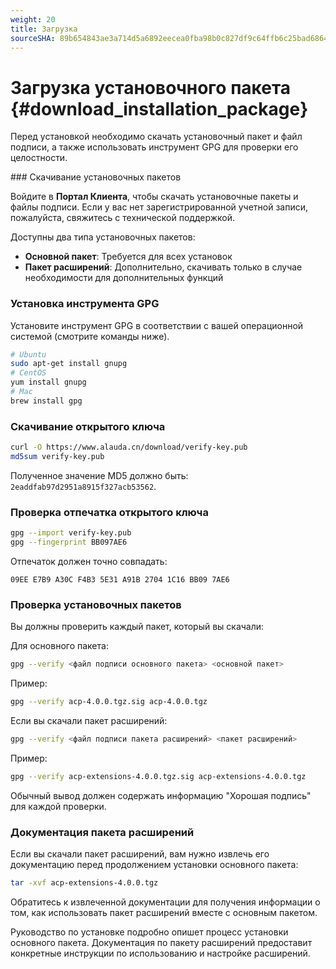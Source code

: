 ```yaml
---
weight: 20
title: Загрузка
sourceSHA: 89b654843ae3a714d5a6892eecea0fba98b0c827df9c64ffb6c25bad686456b2
---
```


# Загрузка установочного пакета \{#download\_installation\_package}

Перед установкой необходимо скачать установочный пакет и файл подписи, а также использовать инструмент GPG для проверки его целостности.

<Steps>
  ### Скачивание установочных пакетов

  Войдите в **Портал Клиента**, чтобы скачать установочные пакеты и файлы подписи. Если у вас нет зарегистрированной учетной записи, пожалуйста, свяжитесь с технической поддержкой.

  Доступны два типа установочных пакетов:

  - **Основной пакет**: Требуется для всех установок
  - **Пакет расширений**: Дополнительно, скачивать только в случае необходимости для дополнительных функций

  ### Установка инструмента GPG

  Установите инструмент GPG в соответствии с вашей операционной системой (смотрите команды ниже).

  ```bash
  # Ubuntu
  sudo apt-get install gnupg
  # CentOS
  yum install gnupg
  # Mac
  brew install gpg
  ```

  ### Скачивание открытого ключа

  ```bash
  curl -O https://www.alauda.cn/download/verify-key.pub
  md5sum verify-key.pub
  ```

  Полученное значение MD5 должно быть: `2eaddfab97d2951a8915f327acb53562`.

  ### Проверка отпечатка открытого ключа

  ```bash
  gpg --import verify-key.pub
  gpg --fingerprint BB097AE6
  ```

  Отпечаток должен точно совпадать:

  ```
  09EE E7B9 A30C F4B3 5E31 A91B 2704 1C16 BB09 7AE6
  ```

  ### Проверка установочных пакетов

  Вы должны проверить каждый пакет, который вы скачали:

  Для основного пакета:

  ```bash
  gpg --verify <файл подписи основного пакета> <основной пакет>
  ```

  Пример:

  ```bash
  gpg --verify acp-4.0.0.tgz.sig acp-4.0.0.tgz
  ```

  Если вы скачали пакет расширений:

  ```bash
  gpg --verify <файл подписи пакета расширений> <пакет расширений>
  ```

  Пример:

  ```bash
  gpg --verify acp-extensions-4.0.0.tgz.sig acp-extensions-4.0.0.tgz
  ```

  Обычный вывод должен содержать информацию "Хорошая подпись" для каждой проверки.

  ### Документация пакета расширений

  Если вы скачали пакет расширений, вам нужно извлечь его документацию перед продолжением установки основного пакета:

  ```bash
  tar -xvf acp-extensions-4.0.0.tgz
  ```

  Обратитесь к извлеченной документации для получения информации о том, как использовать пакет расширений вместе с основным пакетом.
</Steps>

Руководство по установке подробно опишет процесс установки основного пакета. Документация по пакету расширений предоставит конкретные инструкции по использованию и настройке расширений.
